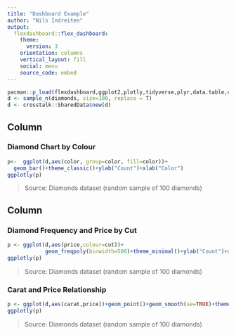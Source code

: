 ```yaml
---
title: "Dashboard Example"
author: "Nils Indreiten"
output: 
  flexdashboard::flex_dashboard:
    theme:
      version: 3
    orientation: columns
    vertical_layout: fill
    social: menu
    source_code: embed
---
```


```r
pacman::p_load(flexdashboard,ggplot2,plotly,tidyverse,plyr,data.table,crosstalk)
d <- sample_n(diamonds, size=100, replace = T)
d <- crosstalk::SharedData$new(d)
```

Column {data-width=650}
-----------------------------------------------------------------------

### Diamond Chart by Colour

```r
p<-  ggplot(d,aes(color, group=color, fill=color))+
  geom_bar()+theme_classic()+ylab("Count")+xlab("Color")
ggplotly(p)
```

> Source: Diamonds dataset (random sample of 100 diamonds)

Column {data-width=350}
-----------------------------------------------------------------------

### Diamond Frequency and Price by Cut

```r
p <- ggplot(d,aes(price,colour=cut))+
            geom_freqpoly(binwidth=500)+theme_minimal()+ylab("Count")+xlab("Price")
ggplotly(p)
```

>Source: Diamonds dataset (random sample of 100 diamonds)

### Carat and Price Relationship

```r
p <- ggplot(d,aes(carat,price))+geom_point()+geom_smooth(se=TRUE)+theme_minimal()+ylab("Price")+xlab("Carat")
ggplotly(p)
```

>Source: Diamonds dataset (random sample of 100 diamonds)
